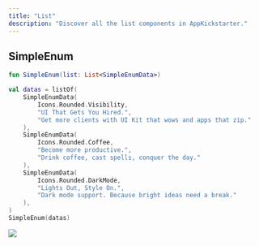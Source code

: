 ```yaml
--- 
title: "List"
description: "Discover all the list components in AppKickstarter."  
--- 
```


## SimpleEnum
```kotlin
fun SimpleEnum(list: List<SimpleEnumData>)
```

```kotlin
val datas = listOf(
    SimpleEnumData(
        Icons.Rounded.Visibility,
        "UI That Gets You Hired.",
        "Get more clients with UI Kit that wows and apps that zip."
    ),
    SimpleEnumData(
        Icons.Rounded.Coffee,
        "Become more productive.",
        "Drink coffee, cast spells, conquer the day."
    ),
    SimpleEnumData(
        Icons.Rounded.DarkMode,
        "Lights Out, Style On.",
        "Dark mode support. Because bright ideas need a break."
    ),
)
SimpleEnum(datas)
```

![](/images/SimpleEnum.png)